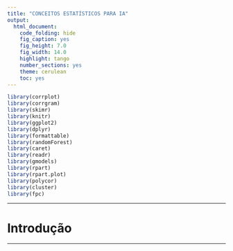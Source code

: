 ```yaml
---
title: "CONCEITOS ESTATÍSTICOS PARA IA"
output:
  html_document: 
    code_folding: hide
    fig_caption: yes
    fig_height: 7.0
    fig_width: 14.0
    highlight: tango
    number_sections: yes
    theme: cerulean
    toc: yes
---
```


```r
library(corrplot)
library(corrgram)
library(skimr)
library(knitr)
library(ggplot2)
library(dplyr)
library(formattable)
library(randomForest)
library(caret)
library(readr)
library(gmodels)
library(rpart)
library(rpart.plot)
library(polycor)
library(cluster)
library(fpc)
```
******
# Introdução
******
